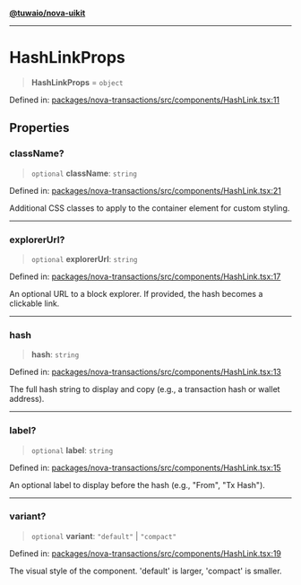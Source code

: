[**@tuwaio/nova-uikit**](../../../README.md)

***

# HashLinkProps

> **HashLinkProps** = `object`

Defined in: [packages/nova-transactions/src/components/HashLink.tsx:11](https://github.com/TuwaIO/nova-uikit/blob/e8ec05d839f539307762ec792a0848f9d88ecf8f/packages/nova-transactions/src/components/HashLink.tsx#L11)

## Properties

### className?

> `optional` **className**: `string`

Defined in: [packages/nova-transactions/src/components/HashLink.tsx:21](https://github.com/TuwaIO/nova-uikit/blob/e8ec05d839f539307762ec792a0848f9d88ecf8f/packages/nova-transactions/src/components/HashLink.tsx#L21)

Additional CSS classes to apply to the container element for custom styling.

***

### explorerUrl?

> `optional` **explorerUrl**: `string`

Defined in: [packages/nova-transactions/src/components/HashLink.tsx:17](https://github.com/TuwaIO/nova-uikit/blob/e8ec05d839f539307762ec792a0848f9d88ecf8f/packages/nova-transactions/src/components/HashLink.tsx#L17)

An optional URL to a block explorer. If provided, the hash becomes a clickable link.

***

### hash

> **hash**: `string`

Defined in: [packages/nova-transactions/src/components/HashLink.tsx:13](https://github.com/TuwaIO/nova-uikit/blob/e8ec05d839f539307762ec792a0848f9d88ecf8f/packages/nova-transactions/src/components/HashLink.tsx#L13)

The full hash string to display and copy (e.g., a transaction hash or wallet address).

***

### label?

> `optional` **label**: `string`

Defined in: [packages/nova-transactions/src/components/HashLink.tsx:15](https://github.com/TuwaIO/nova-uikit/blob/e8ec05d839f539307762ec792a0848f9d88ecf8f/packages/nova-transactions/src/components/HashLink.tsx#L15)

An optional label to display before the hash (e.g., "From", "Tx Hash").

***

### variant?

> `optional` **variant**: `"default"` \| `"compact"`

Defined in: [packages/nova-transactions/src/components/HashLink.tsx:19](https://github.com/TuwaIO/nova-uikit/blob/e8ec05d839f539307762ec792a0848f9d88ecf8f/packages/nova-transactions/src/components/HashLink.tsx#L19)

The visual style of the component. 'default' is larger, 'compact' is smaller.
